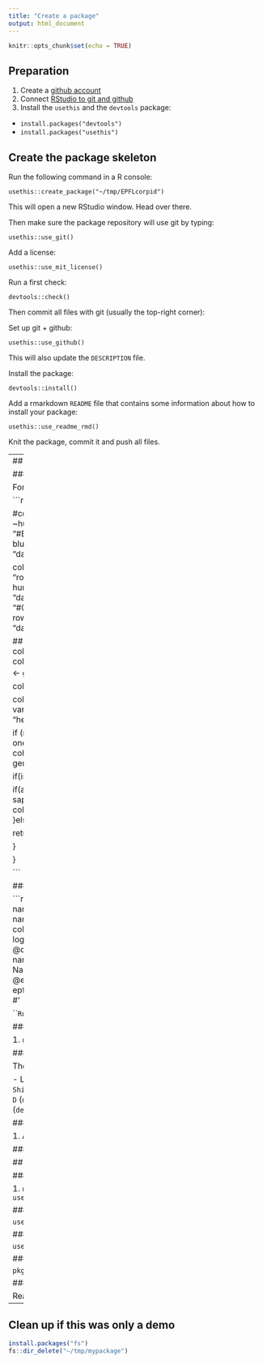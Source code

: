 ```yaml
---
title: "Create a package"
output: html_document
---
```


```r
knitr::opts_chunk$set(echo = TRUE)
```

## Preparation

1. Create a [github account](https://happygitwithr.com/rstudio-git-github.html)
1. Connect [RStudio to git and github](https://happygitwithr.com/rstudio-git-github.html)
1. Install the `usethis` and the `devtools` package:
  - `install.packages("devtools")`
  - `install.packages("usethis")`

## Create the package skeleton

Run the following command in a R console:

`usethis::create_package("~/tmp/EPFLcorpid")`

This will open a new RStudio window. Head over there. 

Then make sure the package repository will use git by typing: 

```
usethis::use_git()
```

Add a license:

```
usethis::use_mit_license()
```

Run a first check:

```
devtools::check()
```

Then commit all files with git (usually the top-right corner):


Set up git + github:
```
usethis::use_github()
```
This will also update the `DESCRIPTION` file.

Install the package:
```
devtools::install()
```

Add a rmarkdown `README` file that contains some information about how to install your package:

```
usethis::use_readme_rmd()
```

Knit the package, commit it and push all files. 

---
## Add content

### R Code
Add an R-file with the following command:
```
usethis::use_r("epfl_colors.R")
```

For now we will add a function that looks like [this one](https://github.com/sinarueeger/EPFLcorpid_template/blob/master/R/epfl_colors.R).

```r

epfl_colors <- function(name = NULL, message = FALSE)
{

  #color_mat <- tibble::tribble(
  #  ~epfl_color_name, ~human_color_name, ~hex,
  #  "groseille", "dark-red", "#B51F1F" ,
  #  "rouge", "red", "#FF0000"    ,
  #  "canard", "dark-blue", "#007480" ,
  #  "leman", "blue", "#00A79F"   ,
  #  "ardoise", "dark-gray", "#413D3A"  ,
  #  "perle", "gray", "#CAC7C7"
  #)

  color_mat <- structure(
    list(
      epfl_color_name = c("groseille", "rouge", "canard", "leman", "ardoise", "perle"),
      human_color_name = c("dark-red", "red", "dark-blue", "blue", "dark-gray", "gray"),
      hex = c("#B51F1F", "#FF0000", "#007480", "#00A79F", "#413D3A", "#CAC7C7")),
    row.names = c(NA, -6L), class = c("tbl_df", "tbl", "data.frame"))

  ## repeat lines that are blue for greed
  color_mat_green <- color_mat[grep("blue", color_mat$human_color_name), ]
  color_mat_green$human_color_name <- gsub("blue", "green", color_mat_green$human_color_name)

  color_mat <- rbind(color_mat, color_mat_green)

  color_mat_long <- stats::reshape(as.data.frame(color_mat), varying = list(1:2), direction = "long")[, c("epfl_color_name", "hex")]


  if (message) message("EPFL corp id:\n\nUsing colors appropriately is one of the easiest ways to ensure that our documents reflect a coherent visual image or story from EPFL.\n\nAlways balance colors with generous white spaces.
")

  if(is.null(name))
  {
    return(color_mat)
  } else {

    if(any(color_mat_long$epfl_color_name %in% name))
    {
      out <- sapply(name, function(x) color_mat_long[color_mat_long$epfl_color_name == x, "hex"])
    }else {
      stop("The color you choose is not an EPFL color.")
    }

    return(out)

  }


}


```

### Add documentation

```r
#' Get hex color ids for EPFL corporate colors
#'
#' @param name vector containing the color names (see below). If no name is supplied, then the whole color dataframe with two
#' color names and the hex code is returned.
#' @param message logical, displays the note from EPFL corporate identity.
#'
#' @details Color names are: \code{"dark-red"}, \code{"red"},
#' \code{"dark-blue"}, \code{"blue"},  \code{"dark-green"}, \code{"green"},
#' \code{"dark-gray"}, \code{"gray"}, or the the official names \code{"groseille"},
#' \code{"rouge"}, \code{"canard"}, \code{"leman"}, \code{"ardoise"},
#' \code{"perle"}.
#'
#' @references Source: \href{https://www.epfl.ch/campus/services/communication/wp-content/uploads/2019/03/EPFL-brand-guidelines.pdf}{EPFL Brand Guidelines}
#'
#' @return Named character vector or dataframe.
#' @export
#'
#' @examples
#' epfl_colors()
#' epfl_colors("blue")
#' epfl_colors("green")
#' epfl_colors("green", message = TRUE)
#'

```
Run the documentation with `Ctrl + Shift + D`

### Update description

1. `usethis::use_package()`

### Rinse and repeat

The steps are always: 

- Load `Ctrl + Shift + L` (`devtools::load()`)
- Build `Ctrl + Shift + B` (`devtools::install()`)
- Document `Ctrl + Shift + D` (`devtools::document()`)
- Check `Ctrl + Shift + E` (`devtools::check()`)

### Pimp the README file

1. Add a purpose + example
1. Render the file


### Push to your github repository


## Extra stuff


### Add unit tests

1. `usethis::use_testthat()`
1. `usethis::use_test("epfl_colors")`

### Continuous integration

`usethis::use_travis()`

### Add vignette

`usethis::use_vignette()`

### Create a webpage

`pkgdown::build_site()`

### Submitting to CRAN

Read [here](http://r-pkgs.had.co.nz/release.html)


--- 
## Clean up if this was only a demo

```r
install.packages("fs")
fs::dir_delete("~/tmp/mypackage")
```